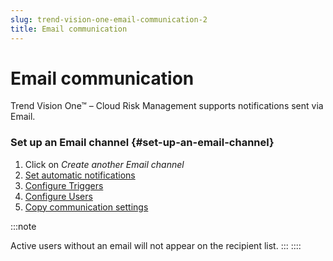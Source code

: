 ```yaml
---
slug: trend-vision-one-email-communication-2
title: Email communication
---
```

# Email communication

Trend Vision One™ – Cloud Risk Management supports notifications sent via Email.

### Set up an Email channel {#set-up-an-email-channel}

1.  Click on *Create another Email channel*
2.  [Set automatic notifications](toggle-automatic-notifications.mdx)
3.  [Configure Triggers](communication-triggers.mdx)
4.  [Configure Users](communication-recipients.mdx)
5.  [Copy communication settings](copy-communication-settings.mdx)

:::note

Active users without an email will not appear on the recipient list.
:::
::::
